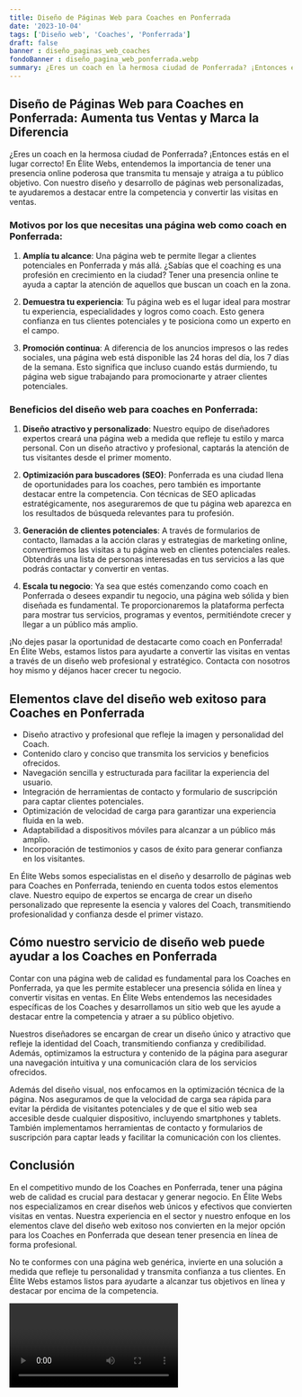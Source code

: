 ```yaml
---
title: Diseño de Páginas Web para Coaches en Ponferrada
date: '2023-10-04'
tags: ['Diseño web', 'Coaches', 'Ponferrada']
draft: false
banner : diseño_paginas_web_coaches
fondoBanner : diseño_pagina_web_ponferrada.webp
summary: ¿Eres un coach en la hermosa ciudad de Ponferrada? ¡Entonces estás en el lugar correcto! En Élite Webs, entendemos la importancia de tener una presencia online poderosa que transmita tu mensaje y atraiga a tu público objetivo. Con nuestro diseño y desarrollo de páginas web personalizadas, te ayudaremos a destacar entre la competencia y convertir las visitas en ventas.
---
```


## Diseño de Páginas Web para Coaches en Ponferrada: Aumenta tus Ventas y Marca la Diferencia

¿Eres un coach en la hermosa ciudad de Ponferrada? ¡Entonces estás en el lugar correcto! En Élite Webs, entendemos la importancia de tener una presencia online poderosa que transmita tu mensaje y atraiga a tu público objetivo. Con nuestro diseño y desarrollo de páginas web personalizadas, te ayudaremos a destacar entre la competencia y convertir las visitas en ventas.

### Motivos por los que necesitas una página web como coach en Ponferrada:

1. **Amplía tu alcance**: Una página web te permite llegar a clientes potenciales en Ponferrada y más allá. ¿Sabías que el coaching es una profesión en crecimiento en la ciudad? Tener una presencia online te ayuda a captar la atención de aquellos que buscan un coach en la zona.

2. **Demuestra tu experiencia**: Tu página web es el lugar ideal para mostrar tu experiencia, especialidades y logros como coach. Esto genera confianza en tus clientes potenciales y te posiciona como un experto en el campo.

3. **Promoción continua**: A diferencia de los anuncios impresos o las redes sociales, una página web está disponible las 24 horas del día, los 7 días de la semana. Esto significa que incluso cuando estás durmiendo, tu página web sigue trabajando para promocionarte y atraer clientes potenciales.

### Beneficios del diseño web para coaches en Ponferrada:

1. **Diseño atractivo y personalizado**: Nuestro equipo de diseñadores expertos creará una página web a medida que refleje tu estilo y marca personal. Con un diseño atractivo y profesional, captarás la atención de tus visitantes desde el primer momento.

2. **Optimización para buscadores (SEO)**: Ponferrada es una ciudad llena de oportunidades para los coaches, pero también es importante destacar entre la competencia. Con técnicas de SEO aplicadas estratégicamente, nos aseguraremos de que tu página web aparezca en los resultados de búsqueda relevantes para tu profesión.

3. **Generación de clientes potenciales**: A través de formularios de contacto, llamadas a la acción claras y estrategias de marketing online, convertiremos las visitas a tu página web en clientes potenciales reales. Obtendrás una lista de personas interesadas en tus servicios a las que podrás contactar y convertir en ventas.

4. **Escala tu negocio**: Ya sea que estés comenzando como coach en Ponferrada o desees expandir tu negocio, una página web sólida y bien diseñada es fundamental. Te proporcionaremos la plataforma perfecta para mostrar tus servicios, programas y eventos, permitiéndote crecer y llegar a un público más amplio.

¡No dejes pasar la oportunidad de destacarte como coach en Ponferrada! En Élite Webs, estamos listos para ayudarte a convertir las visitas en ventas a través de un diseño web profesional y estratégico. Contacta con nosotros hoy mismo y déjanos hacer crecer tu negocio.

<GifSeo />

<Cta />

## Elementos clave del diseño web exitoso para Coaches en Ponferrada

- Diseño atractivo y profesional que refleje la imagen y personalidad del Coach.
- Contenido claro y conciso que transmita los servicios y beneficios ofrecidos.
- Navegación sencilla y estructurada para facilitar la experiencia del usuario.
- Integración de herramientas de contacto y formulario de suscripción para captar clientes potenciales.
- Optimización de velocidad de carga para garantizar una experiencia fluida en la web.
- Adaptabilidad a dispositivos móviles para alcanzar a un público más amplio.
- Incorporación de testimonios y casos de éxito para generar confianza en los visitantes.

En Élite Webs somos especialistas en el diseño y desarrollo de páginas web para Coaches en Ponferrada, teniendo en cuenta todos estos elementos clave. Nuestro equipo de expertos se encarga de crear un diseño personalizado que represente la esencia y valores del Coach, transmitiendo profesionalidad y confianza desde el primer vistazo.

## Cómo nuestro servicio de diseño web puede ayudar a los Coaches en Ponferrada

Contar con una página web de calidad es fundamental para los Coaches en Ponferrada, ya que les permite establecer una presencia sólida en línea y convertir visitas en ventas. En Élite Webs entendemos las necesidades específicas de los Coaches y desarrollamos un sitio web que les ayude a destacar entre la competencia y atraer a su público objetivo.

Nuestros diseñadores se encargan de crear un diseño único y atractivo que refleje la identidad del Coach, transmitiendo confianza y credibilidad. Además, optimizamos la estructura y contenido de la página para asegurar una navegación intuitiva y una comunicación clara de los servicios ofrecidos.

Además del diseño visual, nos enfocamos en la optimización técnica de la página. Nos aseguramos de que la velocidad de carga sea rápida para evitar la pérdida de visitantes potenciales y de que el sitio web sea accesible desde cualquier dispositivo, incluyendo smartphones y tablets. También implementamos herramientas de contacto y formularios de suscripción para captar leads y facilitar la comunicación con los clientes.

## Conclusión

En el competitivo mundo de los Coaches en Ponferrada, tener una página web de calidad es crucial para destacar y generar negocio. En Élite Webs nos especializamos en crear diseños web únicos y efectivos que convierten visitas en ventas. Nuestra experiencia en el sector y nuestro enfoque en los elementos clave del diseño web exitoso nos convierten en la mejor opción para los Coaches en Ponferrada que desean tener presencia en línea de forma profesional.

No te conformes con una página web genérica, invierte en una solución a medida que refleje tu personalidad y transmita confianza a tus clientes. En Élite Webs estamos listos para ayudarte a alcanzar tus objetivos en línea y destacar por encima de la competencia.


<Video />

<CtaBot job='Coaches' city='Ponferrada'/>

<Gmaps query='Ponferrada+españa+maps' />